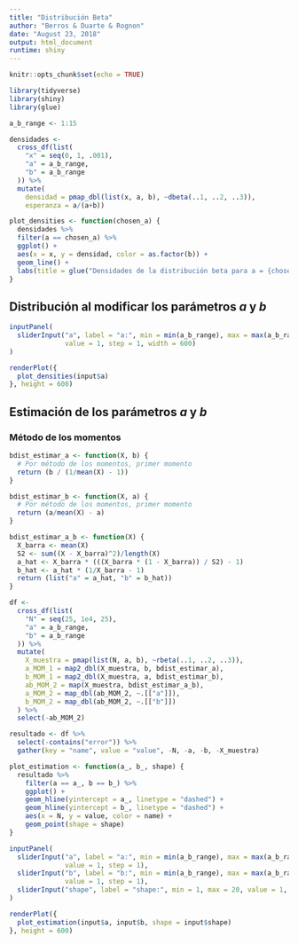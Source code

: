 ```yaml
---
title: "Distribución Beta"
author: "Berros & Duarte & Rognon"
date: "August 23, 2018"
output: html_document
runtime: shiny
---
```


```r
knitr::opts_chunk$set(echo = TRUE)

library(tidyverse)
library(shiny)
library(glue)

a_b_range <- 1:15

densidades <-
  cross_df(list(
    "x" = seq(0, 1, .001),
    "a" = a_b_range,
    "b" = a_b_range
  )) %>%
  mutate(
    densidad = pmap_dbl(list(x, a, b), ~dbeta(..1, ..2, ..3)),
    esperanza = a/(a+b))

plot_densities <- function(chosen_a) {
  densidades %>%
  filter(a == chosen_a) %>%
  ggplot() +
  aes(x = x, y = densidad, color = as.factor(b)) +
  geom_line() +
  labs(title = glue("Densidades de la distribución beta para a = {chosen_a}"))
}

```

## Distribución al modificar los parámetros $a$ y $b$

```r
inputPanel(
  sliderInput("a", label = "a:", min = min(a_b_range), max = max(a_b_range),
              value = 1, step = 1, width = 600)
)

renderPlot({
  plot_densities(input$a)
}, height = 600)
```

## Estimación de los parámetros $a$ y $b$

### Método de los momentos

```r
bdist_estimar_a <- function(X, b) {
  # Por método de los momentos, primer momento
  return (b / (1/mean(X) - 1))
}

bdist_estimar_b <- function(X, a) {
  # Por método de los momentos, primer momento
  return (a/mean(X) - a)
}

bdist_estimar_a_b <- function(X) {
  X_barra <- mean(X)
  S2 <- sum((X - X_barra)^2)/length(X)
  a_hat <- X_barra * (((X_barra * (1 - X_barra)) / S2) - 1)
  b_hat <- a_hat * (1/X_barra - 1)
  return (list("a" = a_hat, "b" = b_hat))
}

df <-
  cross_df(list(
    "N" = seq(25, 1e4, 25),
    "a" = a_b_range,
    "b" = a_b_range
  )) %>%
  mutate(
    X_muestra = pmap(list(N, a, b), ~rbeta(..1, ..2, ..3)),
    a_MOM_1 = map2_dbl(X_muestra, b, bdist_estimar_a),
    b_MOM_1 = map2_dbl(X_muestra, a, bdist_estimar_b),
    ab_MOM_2 = map(X_muestra, bdist_estimar_a_b),
    a_MOM_2 = map_dbl(ab_MOM_2, ~.[["a"]]),
    b_MOM_2 = map_dbl(ab_MOM_2, ~.[["b"]])
  ) %>%
  select(-ab_MOM_2)

resultado <- df %>%
  select(-contains("error")) %>%
  gather(key = "name", value = "value", -N, -a, -b, -X_muestra)
```

```r
plot_estimation <- function(a_, b_, shape) {
  resultado %>%
    filter(a == a_, b == b_) %>%
    ggplot() +
    geom_hline(yintercept = a_, linetype = "dashed") +
    geom_hline(yintercept = b_, linetype = "dashed") +
    aes(x = N, y = value, color = name) +
    geom_point(shape = shape)
}

inputPanel(
  sliderInput("a", label = "a:", min = min(a_b_range), max = max(a_b_range),
              value = 1, step = 1),
  sliderInput("b", label = "b:", min = min(a_b_range), max = max(a_b_range),
              value = 1, step = 1),
  sliderInput("shape", label = "shape:", min = 1, max = 20, value = 1, step = 1)
)

renderPlot({
  plot_estimation(input$a, input$b, shape = input$shape)
}, height = 600)

```
